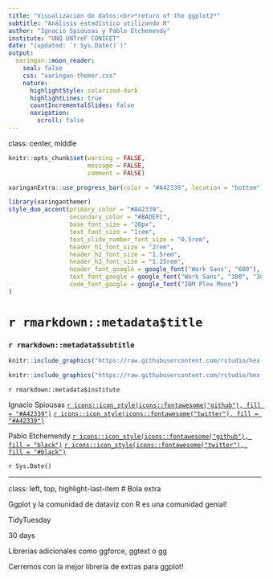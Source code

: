 ```yaml
---
title: "Visualización de datos:<br>*return of the ggplot2*"
subtitle: "Análisis estadístico utilizando R"
author: "Ignacio Spiousas y Pablo Etchemendy"
institute: "UNQ UNTreF CONICET"
date: "(updated: `r Sys.Date()`)"
output:
  xaringan::moon_reader:
    seal: false
    css: "xaringan-themer.css"
    nature:
      highlightStyle: solarized-dark
      highlightLines: true
      countIncrementalSlides: false
      navigation: 
        scroll: false
---
```

class: center, middle

```r
knitr::opts_chunk$set(warning = FALSE, 
                      message = FALSE, 
                      comment = FALSE)
```

```r
xaringanExtra::use_progress_bar(color = "#A42339", location = "bottom")
```

```r
library(xaringanthemer)
style_duo_accent(primary_color = "#A42339", 
                 secondary_color = "#BADEFC",
                 base_font_size = "20px",
                 text_font_size = "1rem",
                 text_slide_number_font_size = "0.5rem",
                 header_h1_font_size = "2rem",
                 header_h2_font_size = "1.5rem",
                 header_h3_font_size = "1.25rem",
                 header_font_google = google_font("Work Sans", "600"),
                 text_font_google = google_font("Work Sans", "300", "300i"),
                 code_font_google = google_font("IBM Plex Mono")
)
```


# `r rmarkdown::metadata$title`
### `r rmarkdown::metadata$subtitle`

```r
knitr::include_graphics("https://raw.githubusercontent.com/rstudio/hex-stickers/master/PNG/tidyverse.png")
```

```r
knitr::include_graphics("https://raw.githubusercontent.com/rstudio/hex-stickers/master/PNG/ggplot2.png")
```

`r rmarkdown::metadata$institute`

Ignacio Spiousas
[`r icons::icon_style(icons::fontawesome("github"), fill = "#A42339")`](https://github.com/spiousas) [`r icons::icon_style(icons::fontawesome("twitter"), fill = "#A42339")`](https://twitter.com/Spiousas)

Pablo Etchemendy
[`r icons::icon_style(icons::fontawesome("github"), fill = "black")`](https://github.com/https://github.com/petcheme) [`r icons::icon_style(icons::fontawesome("twitter"), fill = "#black")`](https://twitter.com/petcheme)

`r Sys.Date()`

---
class: left, top, highlight-last-item
# Bola extra

Ggplot y la comunidad de dataviz con R es una comunidad genial!

TidyTuesday

30 days

Librerías adicionales como ggforce, ggtext o gg

Cerremos con la mejor librería de extras para ggplot!